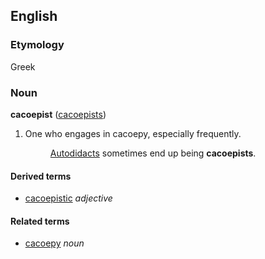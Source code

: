 ==English==
===Etymology===
Greek

===Noun===
'''cacoepist''' ([[cacoepists]])

#One who engages in cacoepy, especially frequently.
#:[[Autodidact]]s sometimes end up being '''cacoepists'''.

====Derived terms====
*[[cacoepistic]] ''adjective''

====Related terms====
*[[cacoepy]] ''noun''